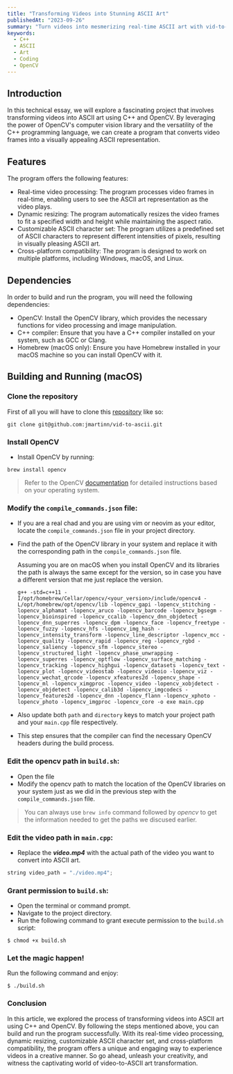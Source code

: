 ```yaml
---
title: "Transforming Videos into Stunning ASCII Art"
publishedAt: "2023-09-26"
summary: "Turn videos into mesmerizing real-time ASCII art with vid-to-ascii, a C++ application using OpenCV"
keywords:
  - C++
  - ASCII
  - Art
  - Coding
  - OpenCV
---
```


## Introduction

In this technical essay, we will explore a fascinating project that involves transforming videos into ASCII art using C++ and OpenCV. By leveraging the power of OpenCV's computer vision library and the versatility of the C++ programming language, we can create a program that converts video frames into a visually appealing ASCII representation.

## Features

The program offers the following features:

- Real-time video processing: The program processes video frames in real-time, enabling users to see the ASCII art representation as the video plays.
- Dynamic resizing: The program automatically resizes the video frames to fit a specified width and height while maintaining the aspect ratio.
- Customizable ASCII character set: The program utilizes a predefined set of ASCII characters to represent different intensities of pixels, resulting in visually pleasing ASCII art.
- Cross-platform compatibility: The program is designed to work on multiple platforms, including Windows, macOS, and Linux.

## Dependencies

In order to build and run the program, you will need the following dependencies:

- OpenCV: Install the OpenCV library, which provides the necessary functions for video processing and image manipulation.
- C++ compiler: Ensure that you have a C++ compiler installed on your system, such as GCC or Clang.
- Homebrew (macOS only): Ensure you have Homebrew installed in your macOS machine so you can install OpenCV with it.

## Building and Running (macOS)

### Clone the repository

First of all you will have to clone this [repository](https://github.com/jmartinn/vid-to-ascii) like so:

```shell
git clone git@github.com:jmartinn/vid-to-ascii.git
```

### Install OpenCV

- Install OpenCV by running:

```shell
brew install opencv
```

> Refer to the OpenCV [documentation](https://docs.opencv.org/4.x/) for detailed instructions based on your operating system.

### Modify the `compile_commands.json` file:

- If you are a real chad and you are using vim or neovim as your editor, locate the `compile_commands.json` file in your project directory.
- Find the path of the OpenCV library in your system and replace it with the corresponding path in the `compile_commands.json` file.

  Assuming you are on macOS when you install OpenCV and its libraries the path is always the same except for the version, so in case you have a different version that me just replace the version.

  ```shell
  g++ -std=c++11 -I/opt/homebrew/Cellar/opencv/<your_version>/include/opencv4 -L/opt/homebrew/opt/opencv/lib -lopencv_gapi -lopencv_stitching -lopencv_alphamat -lopencv_aruco -lopencv_barcode -lopencv_bgsegm -lopencv_bioinspired -lopencv_ccalib -lopencv_dnn_objdetect -lopencv_dnn_superres -lopencv_dpm -lopencv_face -lopencv_freetype -lopencv_fuzzy -lopencv_hfs -lopencv_img_hash -lopencv_intensity_transform -lopencv_line_descriptor -lopencv_mcc -lopencv_quality -lopencv_rapid -lopencv_reg -lopencv_rgbd -lopencv_saliency -lopencv_sfm -lopencv_stereo -lopencv_structured_light -lopencv_phase_unwrapping -lopencv_superres -lopencv_optflow -lopencv_surface_matching -lopencv_tracking -lopencv_highgui -lopencv_datasets -lopencv_text -lopencv_plot -lopencv_videostab -lopencv_videoio -lopencv_viz -lopencv_wechat_qrcode -lopencv_xfeatures2d -lopencv_shape -lopencv_ml -lopencv_ximgproc -lopencv_video -lopencv_xobjdetect -lopencv_objdetect -lopencv_calib3d -lopencv_imgcodecs -lopencv_features2d -lopencv_dnn -lopencv_flann -lopencv_xphoto -lopencv_photo -lopencv_imgproc -lopencv_core -o exe main.cpp
  ```

- Also update both `path` and `directory` keys to match your project path and your `main.cpp` file respectively.
- This step ensures that the compiler can find the necessary OpenCV headers during the build process.

### Edit the opencv path in `build.sh`:

- Open the file
- Modify the opencv path to match the location of the OpenCV libraries on your system just as we did in the previous step with the `compile_commands.json` file.

> You can always use `brew info` command followed by _opencv_ to get the information needed to get the paths we discused earlier.

### Edit the video path in `main.cpp`:

- Replace the _**video.mp4**_ with the actual path of the video you want to convert into ASCII art.

```C++
string video_path = "./video.mp4";
```

### Grant permission to `build.sh`:

- Open the terminal or command prompt.
- Navigate to the project directory.
- Run the following command to grant execute permission to the `build.sh` script:

```shell
$ chmod +x build.sh
```

### Let the magic happen!

Run the following command and enjoy:

```shell
$ ./build.sh
```

### Conclusion

In this article, we explored the process of transforming videos into ASCII art using C++ and OpenCV. By following the steps mentioned above, you can build and run the program successfully. With its real-time video processing, dynamic resizing, customizable ASCII character set, and cross-platform compatibility, the program offers a unique and engaging way to experience videos in a creative manner. So go ahead, unleash your creativity, and witness the captivating world of video-to-ASCII art transformation.
